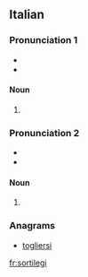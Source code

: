 ==Italian==
===Pronunciation 1===
* {{IPA|/sorˈti.le.d͡ʒi/|[s̪or̺ˈt̪͡iː.l̺e.d͡ʒi]|lang=it}}
* {{hyphenation|sor|tì|le|gi|lang=it}}

====Noun====
{{head|it|plural|g=m}}

# {{plural of|sortilego|lang=it}}

===Pronunciation 2===
* {{IPA|/sor.tiˈlɛ.d͡ʒi/|[s̪or̺.t̪͡iˈl̺ɛː.d͡ʒi]|lang=it}}
* {{hyphenation|sor|ti|lè|gi|lang=it}}

====Noun====
{{head|it|plural|g=m}}

# {{plural of|sortilegio|lang=it}}

===Anagrams===
* [[togliersi#Italian|togliersi]]

[[fr:sortilegi]]